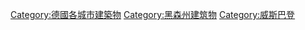 [[Category:德國各城市建築物|Category:德國各城市建築物]]
[[Category:黑森州建筑物|Category:黑森州建筑物]]
[[Category:威斯巴登|Category:威斯巴登]]